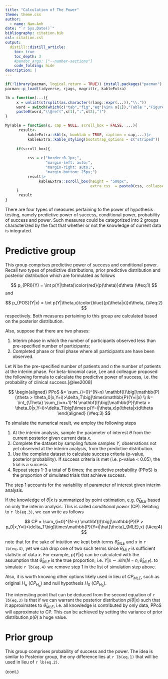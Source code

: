 ---
title: "Calculation of The Power"
theme: theme.css
author:
  - name: Nam-Anh
date: "`r Sys.Date()`"
bibliography: citation.bib
csl: citation.csl
output:
  distill::distill_article:
    toc: true
    toc_depth: 3
    #pandoc_args: ["--number-sections"]
    code_folding: hide
description: |
---

\newcommand{\mf}[1]{\mathfrak{#1}}
\newcommand{\bf}[1]{\boldsymbol{#1}}
\usepackage{bbm}


```{r setup, include=FALSE}
if(!library(pacman, logical.return = TRUE)) install.packages("pacman")
pacman::p_load(tidyverse, rjags, magrittr, kableExtra)

lb = function(...){
     x = unlist(strsplit(as.character(rlang::expr(...)),"\\."))
     word = switch(which(c("tab","fig","eq")%in% x[1]),"Table ","Figure ","Eq.")
     paste0(word,"\\@ref(",x[1],":",x[2],")")
}

MyTable = function(x, cap = NULL, scroll_box = FALSE, ...){
      result<-
          kableExtra::kbl(x, booktab = TRUE, caption = cap,...)|>
          kableExtra::kable_styling(bootstrap_options = c("striped"))
     
     if(scroll_box){
          
          css = c("border:0.1px;", 
                  "margin-left: auto;", 
                  "margin-right: auto;", 
                  "margin-bottom: 25px;")
          result|>  
               kableExtra::scroll_box(height = "500px",
                                      extra_css  = paste0(css, collapse = ""))
     }
      result
}
```

There are four types of measures pertaining to the power of hypothesis testing, namely predictive power of success, conditional power, probability of success and power. Such measures could be categorized into 2 groups characterized by the fact that whether or not the knowledge of current data is integrated.

# Predictive group 

This group comprises predictive power of success and conditional power. Recall two types of predictive distributions, prior predictive distribution and posterior distribution which are formulated as follows

$$
p_{PRI}(Y) = \int p(Y|\theta)\color{red}{p(\theta)}d\theta
(\#eq:1)
$$
and 

$$
p_{POS}(Y|x) = \int p(Y|\theta,x)\color{blue}{p(\theta|x)}d\theta,
(\#eq:2)
$$
respectively. Both measures pertaining to this group are calculated based on the posterior distribution.

Also, suppose that there are two phases: 

1. Interim phase in which the number of participants observed less than pre-specified number of participants;
2. Completed phase or final phase where all participants are have been observed.

Let $N$ be the pre-specified number of patients and $n$ the number of patients at the interim phase. For beta-binomial case, Lee and colleague proposed the following formula to calculate the predictive power of success, i.e. the probability of clinical success.[@lee2008]

$$
\begin{aligned}
PPoS &= \sum_{i=0}^{N-n} \mathbf{I}\big[\mathbb{P}(\theta > \theta_0|x,Y=i)>\delta_T\big]\times\mathbb{P}(Y=i|x) \\
&= \int_{\Theta} \sum_{i=n+1}^N \mathbf{I}\big[\mathbb{P}(\theta > \theta_0|x,Y=i)>\delta_T\big]\times
p(Y=i|\theta,x)p(\theta|x)d\theta
\end{aligned}
(\#eq:3)
$$

To simulate the numerical result, we employ the following steps

1. At the interim analysis, sample the parameter of interest $\theta$ from the current posterior given current data $x$.
2. Complete the dataset by sampling future samples $Y$, observations not yet observed at the interim analysis, from the predictive distribution.
3. Use the complete dataset to calculate success criteria (p-value, posterior probability). If success criteria is met (i.e. p-value < 0.05), the trial is a success. 
4. Repeat steps 1-3 a total of B times; the predictive probability (PPoS) is the proportion of simulated trials that achieve success.

The step 1 accounts for the variability of parameter of interest given interim analysis.

If the knowledge of $\theta|x$ is summarized by point estimation, e.g. $\hat{\theta}_{MLE}$ based on only the interim analysis. This is called *conditional power* (CP). Relating to `r lb(eq.3)`, we can write as follows

$$
CP = \sum_{i=0}^{N-n} \mathbf{I}\big[\mathbb{P}(P > p_0|x,Y=i)>\delta_T\big]\times\mathbb{P}(Y=i|\hat{\theta}_{MLE},x) 
(\#eq:4)
$$

note that for the sake of intuition we kept both terms $\hat{\theta}_{MLE}$ and $x$ in `r lb(eq.4)`, yet we can drop one of two such terms since $\hat{\theta}_{MLE}$ is sufficient statistic of data $x$. For example, $p(Y|x)$ can be calculated with the assumption that $\hat{\theta}_{MLE}$ is the true proportion, i.e. $Y|x \sim \mathcal{B}in(N-n,\hat{\theta}_{MLE})$. to simulate `r lb(eq.4)` we remove step 1 in the list of simulation step above. 

Also, it is worth knowing other options likely used in lieu of $CP_{MLE}$, such as original $H_a$ $(CP_{H_a})$ and null hypothesis $H_0$ $(CP_{H_0})$. 

The interesting point that can be deduced from the second equation of `r lb(eq.3)` is that if we can warrant the posterior distribution $p(\theta|x)$ such that it approximates to $\hat{\theta}_{MLE}$, i.e. all knowledge is contributed by only data, PPoS will approximate to CP. This can be achieved by setting the variance of prior distribution $p(\theta)$ a huge value. 

# Prior group

This group comprises probability of success and the power. The idea is similar to Posterior group, the ony difference lies at `r lb(eq.1)` that will be used in lieu of `r lb(eq.2)`. 

(cont.)





























